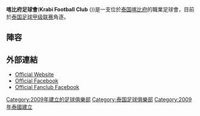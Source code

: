 {{Football club infobox
|  clubname = 喀比府足球會<br> กระบี่ เอฟซี
|  image    = <!-- 檔案不存在 [[File:Krabi_FC_2012.png|frameless]] ，可從英文維基百科取得 -->
|  fullname = Krabi Football Club <br> สโมสรฟุตบอลจังหวัดกระบี่
|  nickname = ''The Andaman Eagles'' <br> ''(อินทรีอันดามัน)'' <br> The Yellow Blue
|  founded  = {{start date and age|df=yes|2009}}
|  ground   = [[泰国|泰国]][[喀比府|喀比府]]Krabi Stadium
|  capacity = 6,000
|  chairman =  Somkiat Kittitarakul
|  mgrtitle = Coach
|  manager  =  [[Vorawan_Chitavanich|Vorawan Chitavanich]]
| league   = [[泰国足球甲级联赛|泰国足球甲级联赛]]
| season   = 2014
|  position = 10
| pattern_b1    =_vneckblue
| leftarm1      =ffff00
| body1         =ffff00
| rightarm1     =ffff00
| shorts1       =ffff00
| socks1        =ffff00
| pattern_b2    =_vneckyellow
| leftarm2      =1e90ff
| body2         =1e90ff
| rightarm2     =1e90ff
| shorts2       =1e90ff
| socks2        =1e90ff
| pattern_b3    =_vneckyellow
| leftarm3      =ff0000
| body3         =ff0000
| rightarm3     =ff0000
| shorts3       =ff0000
| socks3        =ff0000
| current     = 2015 Krabi F.C. season
|}}

'''喀比府足球會'''('''Krabi Football Club''' ({{lang-th|สโมสรฟุตบอลจังหวัดกระบี่}}))是一支位於[[泰国|泰国]][[喀比府|喀比府]]的職業足球會，目前於[[泰国足球甲级联赛|泰国足球甲级联赛]]角逐。

==陣容==
{{Fs start}}
{{Fs player | no= 1 | nat= Thailand| pos=GK | name= [[Theerawat_Pinpradub|Theerawat Pinpradub]]}}
{{Fs player | no= 2 | nat= Thailand| pos=DF | name= [[Phuvanart_Sangsri|Phuvanart Sangsri]]}}
{{Fs player | no= 3 | nat= Thailand| pos=DF | name= [[Danai_Wa-roh|Danai Wa-roh]]}}
{{Fs player | no= 5 | nat= Thailand| pos=MF | name= [[Watcharapon_Tablang|Watcharapon Tablang]]}}
{{Fs player | no= 6 | nat= Thailand| pos=DF | name= [[Anuwat_Jandon|Anuwat Jandon]]}}
{{Fs player | no= 7 | nat= Thailand| pos=FW | name= [[Anuwat_Promsakul|Anuwat Promsakul]]|other=[[副隊長|副隊長]]}}
{{Fs player | no= 8 | nat= Thailand| pos=DF | name= [[Vantawut_Whangprasert|Vantawut Whangprasert]]}}
{{Fs player | no= 9 | nat= Thailand| pos=FW | name= [[Kraisorn_Sriyan|Kraisorn Sriyan]]}}
{{Fs player | no= 10 | nat= Thailand| pos=FW | name= [[Rattaporn_Saetan|Rattaporn Saetan]]}}
{{Fs player | no= 11 | nat= Thailand| pos=FW | name= [[Somkid_Chamnansilp|Somkid Chamnansilp]]}}
{{Fs player | no= 14 | nat= Thailand| pos=MF | name= [[Thaweephong_Ja-reanroob|Thaweephong Ja-reanroob]]|other=[[隊長|隊長]]}}
{{Fs player | no= 18 | nat= Thailand| pos=GK | name= [[Anusorn_Chansod|Anusorn Chansod]]}}
{{Fs player | no= 19 | nat= Thailand| pos=MF | name= [[Aran_Klongmodkan|Aran Klongmodkan]]}}
{{Fs player | no= 20 | nat= Ivory Coast| pos=DF | name= [[Koné_Seydou|Koné Seydou]]}}
{{Fs player | no= 21 | nat= Thailand| pos=MF | name= [[Aitipol_Kaewkeaw|Aitipol Kaewkeaw]]}}
{{Fs player | no= 22 | nat= Thailand| pos=MF | name= [[Phongthep_Pumsiri|Phongthep Pumsiri]]}}
{{Fs mid}}
{{Fs player | no= 23 | nat= Ivory Coast| pos=MF | name= [[Kassiaty_Gildas_Laby|Laby Kassiaty]]}}
{{Fs player | no= 24 | nat= JPN | pos=MF | name= [[Ryohei_Maeda|Ryohei Maeda]]}}
{{Fs player | no= 25 | nat= Thailand| pos=MF | name= [[Sumet_Jitklang|Sumet Jitklang]]}}
{{Fs player | no= 26 | nat= Thailand|pos=DF|name=[[Meedech_Sarayuthpisai|Meedech Sarayuthpisai]]|other=由[[BEC特羅薩薩納足球俱樂部|BEC特羅薩薩納]]外借}}
{{Fs player | no= 27 | nat= Thailand| pos=MF | name= [[蘇第·素崇吉|蘇第·素崇吉]]}}
{{Fs player | no= 28 | nat= Namibia| pos=FW| name= [[Willy_Stephanus|Willy Stephanus]]}}
{{Fs player | no= 29 | nat= Thailand| pos=MF | name= [[Ekkaraj_Pankaew|Ekkaraj Pankaew]]}}
{{Fs player | no= 30 | nat= Thailand | pos=MF | name= [[Watcharapong_Suwan|Watcharapong Suwan]]}}
{{Fs player | no= 31 | nat= Thailand| pos=FW | name= [[Yotsak_Chaowana|Yotsak Chaowana]]}}
{{Fs player | no= 32 | nat= Thailand| pos=FW | name= [[Napapon_Sriprateep|Napapon Sriprateep]]}}
{{Fs player | no= 33 | nat= Thailand | pos=DF | name= [[Rattakit_Chanana|Rattakit Chanana]]}}
{{Fs player | no= 34 | nat= Thailand| pos=DF | name= [[Atit_Bunpa|Atit Bunpa]]}}
{{Fs player | no= 35 | nat= Thailand | pos=GK | name= [[Sayompoo_Eadphool|Sayompoo Eadphool]]}}
{{Fs player | no= 36 | nat= Thailand | pos=DF | name= [[Teerawut_Rongchai|Teerawut Rongchai]]}}
{{Fs player | no= 38 | nat= Namibia| pos=FW | name= [[Tangeni_Shipahu|Tangeni Shipahu]]}}
{{Fs player | no= 39 | nat= Thailand| pos=MF | name= [[Janawat_Areewannasuk|Janawat Areewannasuk]]}}
{{Fs end}}

==外部連結==
* [https://web.archive.org/web/20090402110604/http://www.krabifc.com/ Official Website]
* [https://www.facebook.com/KRABIFOOTBALLCLUB Official Facebook]
* [https://www.facebook.com/theenergyfanclub Official Fanclub Facebook]

[[Category:2009年建立的足球俱樂部|Category:2009年建立的足球俱樂部]]
[[Category:泰国足球俱樂部|Category:泰国足球俱樂部]]
[[Category:2009年泰國建立|Category:2009年泰國建立]]
